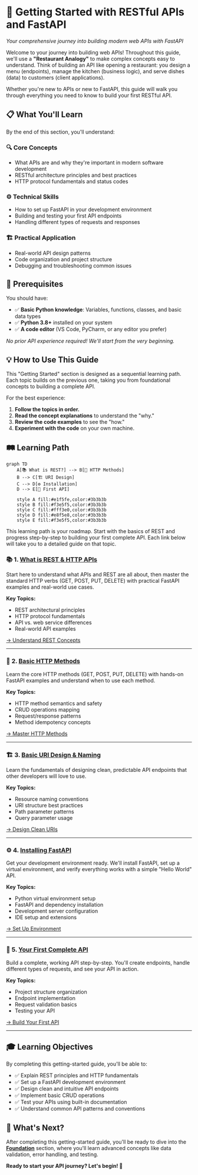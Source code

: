 # 🚀 Getting Started with RESTful APIs and FastAPI

*Your comprehensive journey into building modern web APIs with FastAPI*

Welcome to your journey into building web APIs! Throughout this guide, we'll use a **"Restaurant Analogy"** to make complex concepts easy to understand. Think of building an API like opening a restaurant: you design a menu (endpoints), manage the kitchen (business logic), and serve dishes (data) to customers (client applications).

Whether you're new to APIs or new to FastAPI, this guide will walk you through everything you need to know to build your first RESTful API.

## 📋 What You'll Learn

By the end of this section, you'll understand:

### 🔍 **Core Concepts**
- What APIs are and why they're important in modern software development
- RESTful architecture principles and best practices
- HTTP protocol fundamentals and status codes

### ⚙️ **Technical Skills**
- How to set up FastAPI in your development environment
- Building and testing your first API endpoints
- Handling different types of requests and responses

### 🏗️ **Practical Application**
- Real-world API design patterns
- Code organization and project structure
- Debugging and troubleshooting common issues

## 🎯 Prerequisites

You should have:
- ✅ **Basic Python knowledge**: Variables, functions, classes, and basic data types
- ✅ **Python 3.8+** installed on your system
- ✅ **A code editor** (VS Code, PyCharm, or any editor you prefer)

*No prior API experience required! We'll start from the very beginning.*

## 💡 How to Use This Guide

This "Getting Started" section is designed as a sequential learning path. Each topic builds on the previous one, taking you from foundational concepts to building a complete API.

For the best experience:
1.  **Follow the topics in order.**
2.  **Read the concept explanations** to understand the "why."
3.  **Review the code examples** to see the "how."
4.  **Experiment with the code** on your own machine.

## 🛤️ Learning Path

```mermaid
graph TD
    A[📚 What is REST?] --> B[🔧 HTTP Methods]
    B --> C[🏗️ URI Design]
    C --> D[⚙️ Installation]
    D --> E[🚀 First API]
    
    style A fill:#e1f5fe,color:#3b3b3b
    style B fill:#f3e5f5,color:#3b3b3b
    style C fill:#fff3e0,color:#3b3b3b
    style D fill:#e8f5e8,color:#3b3b3b
    style E fill:#f3e5f5,color:#3b3b3b
```

This learning path is your roadmap. Start with the basics of REST and progress step-by-step to building your first complete API. Each link below will take you to a detailed guide on that topic.

### 📚 **1. [What is REST & HTTP APIs](/docs/01_getting-started/a-start-what-is-restapi)**
Start here to understand what APIs and REST are all about, then master the standard HTTP verbs (GET, POST, PUT, DELETE) with practical FastAPI examples and real-world use cases.

**Key Topics:**
- REST architectural principles
- HTTP protocol fundamentals
- API vs. web service differences
- Real-world API examples

[→ Understand REST Concepts](/docs/01_getting-started/a-start-what-is-restapi)

---

### 🔧 **2. [Basic HTTP Methods](/docs/01_getting-started/basic-http-methods)**
Learn the core HTTP methods (GET, POST, PUT, DELETE) with hands-on FastAPI examples and understand when to use each method.

**Key Topics:**
- HTTP method semantics and safety
- CRUD operations mapping
- Request/response patterns
- Method idempotency concepts

[→ Master HTTP Methods](/docs/01_getting-started/basic-http-methods)

---

### 🏗️ **3. [Basic URI Design & Naming](/docs/01_getting-started/basic-uri-design)**
Learn the fundamentals of designing clean, predictable API endpoints that other developers will love to use.

**Key Topics:**
- Resource naming conventions
- URI structure best practices
- Path parameter patterns
- Query parameter usage

[→ Design Clean URIs](/docs/01_getting-started/basic-uri-design)

---

### ⚙️ **4. [Installing FastAPI](/docs/01_getting-started/installation)**
Get your development environment ready. We'll install FastAPI, set up a virtual environment, and verify everything works with a simple "Hello World" API.

**Key Topics:**
- Python virtual environment setup
- FastAPI and dependency installation
- Development server configuration
- IDE setup and extensions

[→ Set Up Environment](/docs/01_getting-started/installation)

---

### 🚀 **5. [Your First Complete API](/docs/01_getting-started/your-first-api)**
Build a complete, working API step-by-step. You'll create endpoints, handle different types of requests, and see your API in action.

**Key Topics:**
- Project structure organization
- Endpoint implementation
- Request validation basics
- Testing your API

[→ Build Your First API](/docs/01_getting-started/your-first-api)

---

## 🎓 Learning Objectives

By completing this getting-started guide, you'll be able to:

- ✅ Explain REST principles and HTTP fundamentals
- ✅ Set up a FastAPI development environment
- ✅ Design clean and intuitive API endpoints
- ✅ Implement basic CRUD operations
- ✅ Test your APIs using built-in documentation
- ✅ Understand common API patterns and conventions

## 🚀 What's Next?

After completing this getting-started guide, you'll be ready to dive into the **[Foundation](/docs/02_foundation)** section, where you'll learn advanced concepts like data validation, error handling, and testing.

**Ready to start your API journey? Let's begin! 🎉**